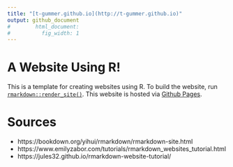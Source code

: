 ```yaml
---
title: "[t-gummer.github.io](http://t-gummer.github.io)"
output: github_document
#        html_document:
#          fig_width: 1
---
```


# A Website Using R!

This is a template for creating websites using R. To build the website, run [`rmarkdown::render_site()`](http://rmarkdown.rstudio.com/rmarkdown_websites.html). This website is hosted via [Github Pages](https://pages.github.com/).

# Sources

- https://bookdown.org/yihui/rmarkdown/rmarkdown-site.html
- https://www.emilyzabor.com/tutorials/rmarkdown_websites_tutorial.html
- https://jules32.github.io/rmarkdown-website-tutorial/
